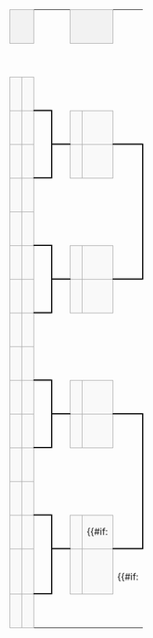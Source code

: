 {| border=0 cellpadding=0 cellspacing=0 style="font-size: 85%; margin:1em 2em 1em 1em;"
| colspan="2" style="border:1px solid #aaa; background-color:#f2f2f2; text-align:center;"|{{{RD1|16強}}}
| colspan="2"|&nbsp;
| colspan="2" style="border:1px solid #aaa; background-color:#f2f2f2; text-align:center;"|{{{RD2|8強}}}
| colspan="2"|&nbsp;
| colspan="2" style="border:1px solid #aaa; background-color:#f2f2f2; text-align:center;"|{{{RD3|4強}}}
| colspan="2"|&nbsp;
| colspan="2" style="border:1px solid #aaa; background-color:#f2f2f2; text-align:center;"|{{{RD4|決賽}}}
|-
| style="width:{{{team-width|11em}}};"|&nbsp;
| style="width:{{{score-width|2em}}};"|&nbsp;
| style="width:1em;"|&nbsp;
| style="width:1em;"|&nbsp;
| style="width:{{{team-width|11em}}};"|&nbsp;
| style="width:{{{score-width|2em}}};"|&nbsp;
| style="width:1em;"|&nbsp;
| style="width:1em;"|&nbsp;
| style="width:{{{team-width|11em}}};"|&nbsp;
| style="width:{{{score-width|2em}}};"|&nbsp;
| style="width:1em;"|&nbsp;
| style="width:1em;"|&nbsp;
| style="width:{{{team-width|11em}}};"|&nbsp;
| style="width:{{{score-width|2em}}};"|&nbsp;
|-
| style="border-width:1px 0px 0px 1px; border-style:solid; border-color:#aaa #aaa #aaa #aaa; background-color:#f9f9f9"| &nbsp;{{{RD1-team01|&nbsp;}}}
| style="text-align:center; border-width:1px 1px 0px 1px; border-style:solid; border-color:#aaa #aaa #aaa #aaa; background-color:#f9f9f9"| {{{RD1-score01|&nbsp;}}}
| style="border-width:0 0 2px 0; border-style:solid;border-color:black;"|&nbsp;
|-
| style="border-width:1px 0px 1px 1px; border-style:solid; border-color:#aaa #aaa #aaa #aaa; background-color:#f9f9f9"| &nbsp;{{{RD1-team02|&nbsp;}}}
| style="text-align:center; border-width:1px; border-style:solid; border-color:#aaa #aaa #aaa #aaa; background-color:#f9f9f9"| {{{RD1-score02|&nbsp;}}}
| rowspan="2" style="border-width:2px 2px 2px 0; border-style:solid;border-color:black;"|&nbsp;
| style="border-width:0 0 2px 0; border-style:solid;border-color:black;"|&nbsp;
| style="border:1px solid #aaa; background-color:#f9f9f9"| &nbsp;{{{RD2-team01|&nbsp;}}}
| style="text-align:center; border:1px solid #aaa; background-color:#f9f9f9"| {{{RD2-score01|&nbsp;}}}
| style="border-width:0 0 2px 0; border-style:solid;border-color:black;"|&nbsp;
|-
| style="border-width:1px 0px 0px 1px; border-style:solid; border-color:#aaa #aaa #aaa #aaa; background-color:#f9f9f9"| &nbsp;{{{RD1-team03|&nbsp;}}}
| style="text-align:center; border-width:1px 1px 0px 1px; border-style:solid; border-color:#aaa #aaa #aaa #aaa; background-color:#f9f9f9"| {{{RD1-score03|&nbsp;}}}
| style="border-width:2px 0 0 0; border-style:solid;border-color:black;"|&nbsp;
| style="border:1px solid #aaa; background-color:#f9f9f9"| &nbsp;{{{RD2-team02|&nbsp;}}}
| style="text-align:center; border:1px solid #aaa; background-color:#f9f9f9"| {{{RD2-score02|&nbsp;}}}
| rowspan="4" style="border-width:2px 2px 2px 0; border-style:solid;border-color:black;"|&nbsp;
|-
| style="border-width:1px 0px 1px 1px; border-style:solid; border-color:#aaa #aaa #aaa #aaa; background-color:#f9f9f9"| &nbsp;{{{RD1-team04|&nbsp;}}}
| style="text-align:center; border-width:1px; border-style:solid; border-color:#aaa #aaa #aaa #aaa; background-color:#f9f9f9"| {{{RD1-score04|&nbsp;}}}
| style="border-width:2px 0 0 0; border-style:solid;border-color:black;"|&nbsp;
| colspan="4"|&nbsp;
| style="border-width:0 0 2px 0; border-style:solid;border-color:black;"|&nbsp;
| style="border:1px solid #aaa; background-color:#f9f9f9"| &nbsp;{{{RD3-team01|&nbsp;}}}
| style="text-align:center; border:1px solid #aaa; background-color:#f9f9f9"| {{{RD3-score01|&nbsp;}}}
| style="border-width:0 0 2px 0; border-style:solid;border-color:black;"|&nbsp;
|-
| style="border-width:1px 0px 0px 1px; border-style:solid; border-color:#aaa #aaa #aaa #aaa; background-color:#f9f9f9"| &nbsp;{{{RD1-team05|&nbsp;}}}
| style="text-align:center; border-width:1px 1px 0px 1px; border-style:solid; border-color:#aaa #aaa #aaa #aaa; background-color:#f9f9f9"| {{{RD1-score05|&nbsp;}}}
| style="border-width:0 0 2px 0; border-style:solid;border-color:black;"|&nbsp;
| colspan="4"|&nbsp;
| style="border-width:2px 0 0 0; border-style:solid;border-color:black;"|&nbsp;
| style="border:1px solid #aaa; background-color:#f9f9f9"| &nbsp;{{{RD3-team02|&nbsp;}}}
| style="text-align:center; border:1px solid #aaa; background-color:#f9f9f9"| {{{RD3-score02|&nbsp;}}}
| rowspan="8" style="border-width:2px 2px 2px 0; border-style:solid;border-color:black;"|&nbsp;
|-
| style="border-width:1px 0px 1px 1px; border-style:solid; border-color:#aaa #aaa #aaa #aaa; background-color:#f9f9f9"| &nbsp;{{{RD1-team06|&nbsp;}}}
| style="text-align:center; border-width:1px; border-style:solid; border-color:#aaa #aaa #aaa #aaa; background-color:#f9f9f9"| {{{RD1-score06|&nbsp;}}}
| rowspan="2" style="border-width:2px 2px 2px 0; border-style:solid;border-color:black;"|&nbsp;
| style="border-width:0 0 2px 0; border-style:solid;border-color:black;"|&nbsp;
| style="border:1px solid #aaa; background-color:#f9f9f9"| &nbsp;{{{RD2-team03|&nbsp;}}}
| style="text-align:center; border:1px solid #aaa; background-color:#f9f9f9"| {{{RD2-score03|&nbsp;}}}
|-
| style="border-width:1px 0px 0px 1px; border-style:solid; border-color:#aaa #aaa #aaa #aaa; background-color:#f9f9f9"| &nbsp;{{{RD1-team07|&nbsp;}}}
| style="text-align:center; border-width:1px 1px 0px 1px; border-style:solid; border-color:#aaa #aaa #aaa #aaa; background-color:#f9f9f9"| {{{RD1-score07|&nbsp;}}}
| style="border-width:2px 0 0 0; border-style:solid;border-color:black;"|&nbsp;
| style="border:1px solid #aaa; background-color:#f9f9f9"| &nbsp;{{{RD2-team04|&nbsp;}}}
| style="text-align:center; border:1px solid #aaa; background-color:#f9f9f9"| {{{RD2-score04|&nbsp;}}}
| style="border-width:2px 0 0 0; border-style:solid;border-color:black;"|&nbsp;
|-
| style="border-width:1px 0px 1px 1px; border-style:solid; border-color:#aaa #aaa #aaa #aaa; background-color:#f9f9f9"| &nbsp;{{{RD1-team08|&nbsp;}}}
| style="text-align:center; border-width:1px; border-style:solid; border-color:#aaa #aaa #aaa #aaa; background-color:#f9f9f9"| {{{RD1-score08|&nbsp;}}}
| style="border-width:2px 0 0 0; border-style:solid;border-color:black;"|&nbsp;
| colspan="8"|&nbsp;
| style="border-width:0 0 2px 0; border-style:solid;border-color:black;"|&nbsp;
| style="border:1px solid #aaa; background-color:#f9f9f9"| &nbsp;{{{RD4-team01|&nbsp;}}}
| style="text-align:center; border:1px solid #aaa; background-color:#f9f9f9"| {{{RD4-score01|&nbsp;}}}
|-
| style="border-width:1px 0px 0px 1px; border-style:solid; border-color:#aaa #aaa #aaa #aaa; background-color:#f9f9f9"| &nbsp;{{{RD1-team09|&nbsp;}}}
| style="text-align:center; border-width:1px 1px 0px 1px; border-style:solid; border-color:#aaa #aaa #aaa #aaa; background-color:#f9f9f9"| {{{RD1-score09|&nbsp;}}}
| style="border-width:0 0 2px 0; border-style:solid;border-color:black;"|&nbsp;
| colspan="8"|&nbsp;
| style="border-width:2px 0 0 0; border-style:solid;border-color:black;"|&nbsp;
| style="border:1px solid #aaa; background-color:#f9f9f9"| &nbsp;{{{RD4-team02|&nbsp;}}}
| style="text-align:center; border:1px solid #aaa; background-color:#f9f9f9"| {{{RD4-score02|&nbsp;}}}
|-
| style="border-width:1px 0px 1px 1px; border-style:solid; border-color:#aaa #aaa #aaa #aaa; background-color:#f9f9f9"| &nbsp;{{{RD1-team10|&nbsp;}}}
| style="text-align:center; border-width:1px; border-style:solid; border-color:#aaa #aaa #aaa #aaa; background-color:#f9f9f9"| {{{RD1-score10|&nbsp;}}}
| rowspan="2" style="border-width:2px 2px 2px 0; border-style:solid;border-color:black;"|&nbsp;
| style="border-width:0 0 2px 0; border-style:solid;border-color:black;"|&nbsp;
| style="border:1px solid #aaa; background-color:#f9f9f9"| &nbsp;{{{RD2-team05|&nbsp;}}}
| style="text-align:center; border:1px solid #aaa; background-color:#f9f9f9"| {{{RD2-score05|&nbsp;}}}
| style="border-width:0 0 2px 0; border-style:solid;border-color:black;"|&nbsp;
|-
| style="border-width:1px 0px 0px 1px; border-style:solid; border-color:#aaa #aaa #aaa #aaa; background-color:#f9f9f9"| &nbsp;{{{RD1-team11|&nbsp;}}}
| style="text-align:center; border-width:1px 1px 0px 1px; border-style:solid; border-color:#aaa #aaa #aaa #aaa; background-color:#f9f9f9"| {{{RD1-score11|&nbsp;}}}
| style="border-width:2px 0 0 0; border-style:solid;border-color:black;"|&nbsp;
| style="border:1px solid #aaa; background-color:#f9f9f9"| &nbsp;{{{RD2-team06|&nbsp;}}}
| style="text-align:center; border:1px solid #aaa; background-color:#f9f9f9"| {{{RD2-score06|&nbsp;}}}
| rowspan="4" style="border-width:2px 2px 2px 0; border-style:solid;border-color:black;"|&nbsp;
|-
| style="border-width:1px 0px 1px 1px; border-style:solid; border-color:#aaa #aaa #aaa #aaa; background-color:#f9f9f9"| &nbsp;{{{RD1-team12|&nbsp;}}}
| style="text-align:center; border-width:1px; border-style:solid; border-color:#aaa #aaa #aaa #aaa; background-color:#f9f9f9"| {{{RD1-score12|&nbsp;}}}
| style="border-width:2px 0 0 0; border-style:solid;border-color:black;"|&nbsp;
| colspan="4"|&nbsp;
| style="border-width:0 0 2px 0; border-style:solid;border-color:black;"|&nbsp;
| style="border:1px solid #aaa; background-color:#f9f9f9"| &nbsp;{{{RD3-team03|&nbsp;}}}
| style="text-align:center; border:1px solid #aaa; background-color:#f9f9f9"| {{{RD3-score03|&nbsp;}}}
{{#if:{{{RD4-team03|}}} 
| 
<td>&nbsp;</td> 
<td colspan="2" style="border:1px solid #aaa; background-color:#f2f2f2; text-align:center;">{{{RD4b|Third Place}}}</td> 
}} 
|-
| style="border-width:1px 0px 0px 1px; border-style:solid; border-color:#aaa #aaa #aaa #aaa; background-color:#f9f9f9"| &nbsp;{{{RD1-team13|&nbsp;}}}
| style="text-align:center; border-width:1px 1px 0px 1px; border-style:solid; border-color:#aaa #aaa #aaa #aaa; background-color:#f9f9f9"| {{{RD1-score13|&nbsp;}}}
| style="border-width:0 0 2px 0; border-style:solid;border-color:black;"|&nbsp;
| colspan="4"|&nbsp;
| style="border-width:2px 0 0 0; border-style:solid;border-color:black;"|&nbsp;
| style="border:1px solid #aaa; background-color:#f9f9f9"| &nbsp;{{{RD3-team04|&nbsp;}}}
| style="text-align:center; border:1px solid #aaa; background-color:#f9f9f9"| {{{RD3-score04|&nbsp;}}}
| style="border-width:2px 0 0 0; border-style:solid;border-color:black;"|&nbsp;
|-
| style="border-width:1px 0px 1px 1px; border-style:solid; border-color:#aaa #aaa #aaa #aaa; background-color:#f9f9f9"| &nbsp;{{{RD1-team14|&nbsp;}}}
| style="text-align:center; border-width:1px; border-style:solid; border-color:#aaa #aaa #aaa #aaa; background-color:#f9f9f9"| {{{RD1-score14|&nbsp;}}}
| rowspan="2" style="border-width:2px 2px 2px 0; border-style:solid;border-color:black;"|&nbsp;
| style="border-width:0 0 2px 0; border-style:solid;border-color:black;"|&nbsp;
| style="border:1px solid #aaa; background-color:#f9f9f9"| &nbsp;{{{RD2-team07|&nbsp;}}}
| style="text-align:center; border:1px solid #aaa; background-color:#f9f9f9"| {{{RD2-score07|&nbsp;}}}
{{#if:{{{RD4-team03|}}} 
| 
<td colspan="5">&nbsp;</td> 
<td style="border:1px solid #aaa; background-color:#f9f9f9">&nbsp;{{{RD4-team03|&nbsp;}}}</td> 
<td style="text-align:center; border:1px solid #aaa; background-color:#f9f9f9">{{{RD4-score03|&nbsp;}}}</td> 
}} 
|-
| style="border-width:1px 0px 0px 1px; border-style:solid; border-color:#aaa #aaa #aaa #aaa; background-color:#f9f9f9"| &nbsp;{{{RD1-team15|&nbsp;}}}
| style="text-align:center; border-width:1px 1px 0px 1px; border-style:solid; border-color:#aaa #aaa #aaa #aaa; background-color:#f9f9f9"| {{{RD1-score15|&nbsp;}}}
| style="border-width:2px 0 0 0; border-style:solid;border-color:black;"|&nbsp;
| style="border:1px solid #aaa; background-color:#f9f9f9"| &nbsp;{{{RD2-team08|&nbsp;}}}
| style="text-align:center; border:1px solid #aaa; background-color:#f9f9f9"| {{{RD2-score08|&nbsp;}}}
| style="border-width:2px 0 0 0; border-style:solid;border-color:black;"|&nbsp;
{{#if:{{{RD4-team04|}}} 
| 
<td colspan="5">&nbsp;</td> 
<td style="border:1px solid #aaa; background-color:#f9f9f9">&nbsp;{{{RD4-team04}}}</td> 
<td style="text-align:center; border:1px solid #aaa; background-color:#f9f9f9">{{{RD4-score04|&nbsp;}}}</td> 
}} 
|-
| style="border-width:1px 0px 1px 1px; border-style:solid; border-color:#aaa #aaa #aaa #aaa; background-color:#f9f9f9"| &nbsp;{{{RD1-team16|&nbsp;}}}
| style="text-align:center; border-width:1px; border-style:solid; border-color:#aaa #aaa #aaa #aaa; background-color:#f9f9f9"| {{{RD1-score16|&nbsp;}}}
| style="border-width:2px 0 0 0; border-style:solid;border-color:black;"|&nbsp;
|}<noinclude>{{doc}}</noinclude>